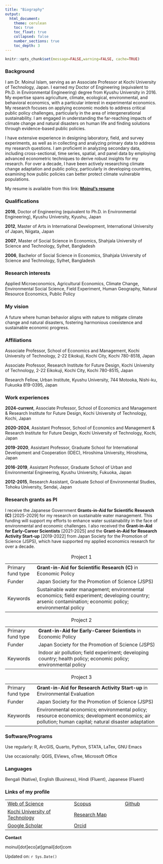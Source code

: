 ```yaml
---
title: "Biography"
output:
  html_document:
    theme: cerulean
    toc: true
    toc_float: true
    collapsed: false
    number_sections: true
    toc_depth: 3
---
```


```r
knitr::opts_chunk$set(message=FALSE,warning=FALSE, cache=TRUE)
```

### Background

I am Dr. Moinul Islam, serving as an Associate Professor at Kochi University of Technology, Japan. I earned my Doctor of Engineering (equivalent to Ph.D. in Environmental Engineering) degree from Kyushu University in 2016. My expertise spans agriculture, climate, ecological, environmental, and behavioral economics, with a particular interest in experimental economics. My research focuses on applying economic models to address critical public policy challenges, particularly in the area of intergenerational sustainability. I am engaged in understanding the far-reaching impacts of climate change and natural disasters on human life and finding solutions through evidence-based public policies.

I have extensive experience in designing laboratory, field, and survey experiments, as well as in collecting and analyzing primary data to address my research questions. I am proficient in analyzing secondary data, including cross-sectional, time series, spatial, and panel data by employing advanced econometric techniques to derive robust insights for my research. For over a decade, I have been actively researching climate change adaptation and public policy, particularly in developing countries, examining how public policies can better protect climate vulnerable populations.

My resume is available from this link: [**Moinul's resume**](https://moineco.github.io/moinul_resume/moinul_resume.pdf)

### Qualifications

**2016**, Doctor of Engineering (equivalent to Ph.D. in Environmental Engineering), Kyushu University, Kyushu, Japan

**2012**, Master of Arts in International Development, International University of Japan, Niigata, Japan

**2007**, Master of Social Science in Economics, Shahjala University of Science and Technology, Sylhet, Bangladesh

**2006**, Bachelor of Social Science in Economics, Shahjala University of Science and Technology, Sylhet, Bangladesh

### Research interests

Applied Microeconomics, Agricultural Economics, Climate Change, Environmental Social Science, Field Experiment, Human Geography, Natural Resource Economics, Public Policy

### My vision

A future where human behavior aligns with nature to mitigate climate change and natural disasters, fostering harmonious coexistence and sustainable economic progress.

### Affiliations

Associate Professor, School of Economics and Management, Kochi University of Technology, 2-22 Eikokuji, Kochi City, Kochi 780-8518, Japan

Associate Professor, Research Institute for Future Design, Kochi University of Technology, 2-22 Eikokuji, Kochi City, Kochi 780-8515, Japan

Research Fellow, Urban Institute, Kyushu University, 744 Motooka, Nishi-ku, Fukuoka 819-0395, Japan

### Work experiences

**2024-current**, Associate Professor, School of Economics and Management & Research Institute for Future Design, Kochi University of Technology, Kochi, Japan

**2020-2024**, Assistant Professor, School of Economics and Management & Research Institute for Future Design, Kochi University of Technology, Kochi, Japan

**2019-2020**, Assistant Professor, Graduate School for International Development and Cooperation (IDEC), Hiroshima University, Hiroshima, Japan

**2016-2019**, Assistant Professor, Graduate School of Urban and Environmental Engineering, Kyushu University, Fukuoka, Japan

**2012-2015**, Research Assistant, Graduate School of Environmental Studies, Tohoku University, Sendai, Japan

### Research grants as PI

I receive the Japanese Government **Grants-in-Aid for Scientific Research (C)** [2025-2029] for my research on sustainable water management. This funding will support my efforts to enhance water sustainability in the face of environmental and economic challenges. I also received the **Grant-in-Aid for Early-Career Scientists** [2021-2025] and the **Grant-in-Aid for Research Activity Start-up** [2019-2022] from Japan Society for the Promotion of Science (JSPS), which have supported my applied economics research for over a decade.

::: {#tbl-panel layout-ncol="2"}
|  |  |
|--------------|----------------------------------------------------------|
| Primary fund type | **Grant-in-Aid for Scientific Research (C)** in Economic Policy |
| Funder | Japan Society for the Promotion of Science (JSPS) |
| Keywords | Sustainable water management; environmental economics; field experiment; developing country; arsenic contamination; economic policy; environmental policy |

: Project 1

|  |  |
|---------------|---------------------------------------------------------|
| Primary fund type | **Grant-in-Aid for Early-Career Scientists** in Economic Policy |
| Funder | Japan Society for the Promotion of Science (JSPS) |
| Keywords | Indoor air pollution; field experiment; developing country; health policy; economic policy; environmental policy |

: Project 2

|  |  |
|--------------|----------------------------------------------------------|
| Primary fund type | **Grant-in-Aid for Research Activity Start-up** in Environmental Evaluation |
| Funder | Japan Society for the Promotion of Science (JSPS) |
| Keywords | Environmental economics; environmental policy; resource economics; development economics; air pollution; human capital; natural disaster adaptation |

: Project 3
:::

### Software/Programs

Use regularly: R, ArcGIS, Quarto, Python, STATA, LaTex, GNU Emacs

Use occasionally: QGIS, EViews, oTree, Microsoft Office

### Languages

Bengali (Native), English (Business), Hindi (Fluent), Japanese (Fluent)

### Links of my profile

|  |  |  |
|-------------------------------|------------------------|-----------------|
| [Web of Science](https://www.webofscience.com/wos/author/record/M-9369-2019) | [Scopus](https://www.scopus.com/authid/detail.uri?authorId=55348122400) | [Github](https://github.com/moineco) |
| [Kochi University of Technology](https://www.kochi-tech.ac.jp/profile/ja/islam-moinul.html) | [Research Map](https://researchmap.jp/moinul/?lang=english) |  |
| [Google Scholar](https://scholar.google.co.jp/citations?user=UTZTmJ0AAAAJ&hl=en) | [Orcid](https://orcid.org/0000-0002-0309-3156) |  |

**Contact**

moinul[dot]eco[at]gmail[dot]com

Updated on: `r Sys.Date()`
